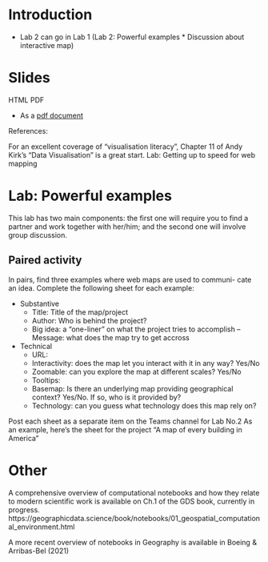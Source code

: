 # Introduction 

* Lab 2 can go in Lab 1 (Lab 2: Powerful examples \* Discussion about interactive map)

# Slides

HTML
PDF

* As a [pdf document](https://gdsl-ul.github.io/wma/lecture_02.pdf)

References:

For an excellent coverage of “visualisation literacy”, Chapter 11 of Andy Kirk’s “Data Visualisation” is a great start.
Lab: Getting up to speed for web mapping

# Lab: Powerful examples 

This lab has two main components: the first one will require you to find a partner and work together with her/him; and the second one will involve group discussion.

## Paired activity
In pairs, find three examples where web maps are used to communi- cate an idea. Complete the following sheet for each example:

* Substantive
  + Title: Title of the map/project
  + Author: Who is behind the project?
  + Big idea: a “one-liner” on what the project tries to accomplish – Message: what does the map try to get accross

* Technical
  + URL:
  + Interactivity: does the map let you interact with it in any
way? Yes/No
  + Zoomable: can you explore the map at different scales? Yes/No
  + Tooltips:
  + Basemap: Is there an underlying map providing geographical
context? Yes/No. If so, who is it provided by?
  + Technology: can you guess what technology does this map rely
on?

Post each sheet as a separate item on the Teams channel for Lab No.2
As an example, here’s the sheet for the project “A map of every building in America”

# Other

A comprehensive overview of computational notebooks and how they relate to modern scientific work is available on Ch.1 of the GDS book, currently in progress. https://geographicdata.science/book/notebooks/01_geospatial_computational_environment.html

A more recent overview of notebooks in Geography is available in Boeing & Arribas-Bel (2021)